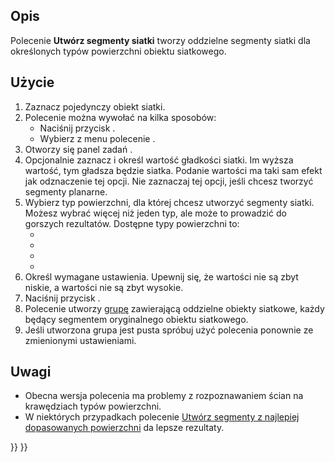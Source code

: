 <languages/>

{{Docnav/pl
|[[Mesh_RemoveCompByHand/pl|Usuń elementy interaktywnie]]
|[[Mesh_SegmentationBestFit/pl|Utwórz segmenty z najlepiej dopasowanych powierzchni]]
|[[Mesh_Workbench/pl|środowisko pracy Siatka]]
|IconL=Mesh_RemoveCompByHand.svg
|IconR=Mesh_SegmentationBestFit.svg
|IconC=Workbench_Mesh.svg
}}

{{GuiCommand/pl
|Name=Mesh Segmentation
|Name/pl=Siatki Utwórz segmenty siatki
|MenuLocation=Siatki → Utwórz segmenty siatki ...
|Workbenches=[[Mesh_Workbench/pl|Siatka]]
|SeeAlso=[[Mesh_SegmentationBestFit/pl|Utwórz segmenty z najlepiej dopasowanych powierzchni]]
}}

<span id="Description"></span>
==Opis==

Polecenie '''Utwórz segmenty siatki''' tworzy oddzielne segmenty siatki dla określonych typów powierzchni obiektu siatkowego.

<span id="Usage"></span>
==Użycie==

# Zaznacz pojedynczy obiekt siatki.
# Polecenie można wywołać na kilka sposobów:
#* Naciśnij przycisk {{Button|[[Image:Mesh_Segmentation.svg|16px]] '''Utwórz segmenty siatki'''}}.
#* Wybierz z menu polecenie {{MenuCommand|Siatki → [[Image:Mesh_Segmentation.svg|16px]] Utwórz segmenty siatki ...}}.
# Otworzy się panel zadań {{MenuCommand|Segmentacja siatki}}.
# Opcjonalnie zaznacz {{MenuCommand|Wygładź siatkę}} i określ wartość gładkości siatki. Im wyższa wartość, tym gładsza będzie siatka. Podanie wartości {{Value|0}} ma taki sam efekt jak odznaczenie tej opcji. Nie zaznaczaj tej opcji, jeśli chcesz tworzyć segmenty planarne.
# Wybierz typ powierzchni, dla której chcesz utworzyć segmenty siatki. Możesz wybrać więcej niż jeden typ, ale może to prowadzić do gorszych rezultatów. Dostępne typy powierzchni to:
#* {{MenuCommand|Płaszczyzna}}
#* {{MenuCommand|Walec}}
#* {{MenuCommand|Sfera}}
#* {{MenuCommand|Układ dowolny}}
# Określ wymagane ustawienia. Upewnij się, że wartości {{MenuCommand|Tolerancji}} nie są zbyt niskie, a wartości {{MenuCommand|Minimalna liczba płaszczyzn}} nie są zbyt wysokie.
# Naciśnij przycisk {{Button|OK}}.
# Polecenie utworzy [[Std_Group/pl|grupę]] zawierającą oddzielne obiekty siatkowe, każdy będący segmentem oryginalnego obiektu siatkowego.
# Jeśli utworzona grupa jest pusta spróbuj użyć polecenia ponownie ze zmienionymi ustawieniami.

<span id="Notes"></span>
==Uwagi==

* Obecna wersja polecenia ma problemy z rozpoznawaniem ścian na krawędziach typów powierzchni.
* W niektórych przypadkach polecenie [[Mesh_SegmentationBestFit/pl|Utwórz segmenty z najlepiej dopasowanych powierzchni]] da lepsze rezultaty.


{{Docnav/pl
|[[Mesh_RemoveCompByHand/pl|Usuń elementy interaktywnie]]
|[[Mesh_SegmentationBestFit/pl|Utwórz segmenty z najlepiej dopasowanych powierzchni]]
|[[Mesh_Workbench/pl|środowisko pracy Siatka]]
|IconL=Mesh_RemoveCompByHand.svg
|IconR=Mesh_SegmentationBestFit.svg
|IconC=Workbench_Mesh.svg
}}

{{Mesh Tools navi{{#translation:}}}}
{{Userdocnavi{{#translation:}}}}
{{clear}}